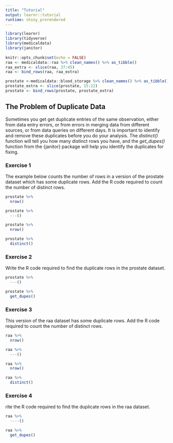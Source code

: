```yaml
---
title: "Tutorial"
output: learnr::tutorial
runtime: shiny_prerendered
---
```


```r
library(learnr)
library(tidyverse)
library(medicaldata)
library(janitor)
 
knitr::opts_chunk$set(echo = FALSE)
raa <- medicaldata::raa %>% clean_names() %>% as_tibble()
raa_extra <- slice(raa, 37:45)
raa <- bind_rows(raa, raa_extra)

prostate <-medicaldata::blood_storage %>% clean_names() %>% as_tibble() 
prostate_extra <- slice(prostate, 15:22)
prostate <- bind_rows(prostate, prostate_extra)
```

## The Problem of Duplicate Data

Sometimes you get get duplicate entries of the same observation, either from data entry errors, or from errors in merging data from different sources, or from data queries on different days. It is important to identify and remove these duplicates before you do your analysis. The *distinct()* function will tell you how many distinct rows you have, and the *get_dupes()* function from the {janitor} package will help you identify the duplicates for fixing.

### Exercise 1

The example below counts the number of rows in a version of the prostate dataset which has some duplicate rows. Add the R code required to count the number of distinct rows.

```r
prostate %>% 
  nrow()

prostate %>% 
  ---()
```

```r
prostate %>% 
  nrow()

prostate %>% 
  distinct()
```

### Exercise 2

Write the R code required to find the duplicate rows in the prostate dataset.

```r
prostate %>% 
  ---()
```

```r
prostate %>% 
  get_dupes()
```

### Exercise 3

This version of the raa dataset has some duplicate rows. Add the R code required to count the number of distinct rows.

```r
raa %>% 
  nrow()

raa %>% 
  ---()
```

```r
raa %>% 
  nrow()

raa %>% 
  distinct()
```

### Exercise 4

rite the R code required to find the duplicate rows in the raa dataset.

```r
raa %>% 
  ----()
```

```r
raa %>% 
  get_dupes()
```
